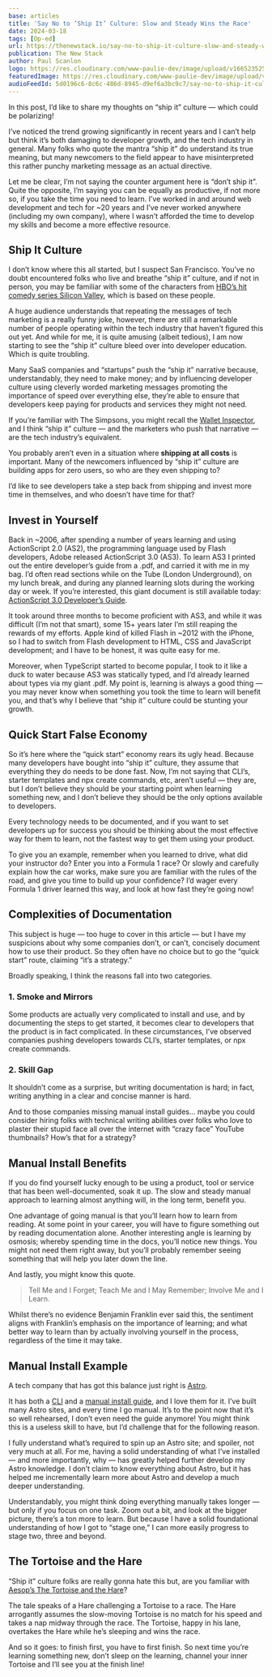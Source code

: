 ```yaml
---
base: articles
title: 'Say No to ‘Ship It’ Culture: Slow and Steady Wins the Race'
date: 2024-03-18
tags: [Op-ed]
url: https://thenewstack.io/say-no-to-ship-it-culture-slow-and-steady-wins-the-race/
publication: The New Stack
author: Paul Scanlon
logo: https://res.cloudinary.com/www-paulie-dev/image/upload/v1665235257/paulie.dev/Logos/tns-logo_miu6qk.png
featuredImage: https://res.cloudinary.com/www-paulie-dev/image/upload/v1710779846/paulie.dev/2024/03/slow-and-steady-wins-the-racepaulie-og_bj9vog.jpg
audioFeedId: 5d0196c6-8c6c-486d-8945-d9ef6a3bc9c7/say-no-to-ship-it-culture-slow-and-steady-wins-the-race
---
```


In this post, I’d like to share my thoughts on “ship it” culture — which could be polarizing!

I’ve noticed the trend growing significantly in recent years and I can’t help but think it’s both damaging to developer growth, and the tech industry in general. Many folks who quote the mantra “ship it” do understand its true meaning, but many newcomers to the field appear to have misinterpreted this rather punchy marketing message as an actual directive.

Let me be clear, I’m not saying the counter argument here is “don’t ship it”. Quite the opposite, I’m saying you can be equally as productive, if not more so, if you take the time you need to learn. I’ve worked in and around web development and tech for ~20 years and I’ve never worked anywhere (including my own company), where I wasn’t afforded the time to develop my skills and become a more effective resource.

## Ship It Culture

I don’t know where this all started, but I suspect San Francisco. You’ve no doubt encountered folks who live and breathe “ship it” culture, and if not in person, you may be familiar with some of the characters from [HBO’s hit comedy series Silicon Valley](https://www.hbo.com/silicon-valley), which is based on these people.

A huge audience understands that repeating the messages of tech marketing is a really funny joke, however, there are still a remarkable number of people operating within the tech industry that haven’t figured this out yet. And while for me, it is quite amusing (albeit tedious), I am now starting to see the “ship it” culture bleed over into developer education. Which is quite troubling.

Many SaaS companies and “startups” push the “ship it” narrative because, understandably, they need to make money; and by influencing developer culture using cleverly worded marketing messages promoting the importance of speed over everything else, they’re able to ensure that developers keep paying for products and services they might not need.

If you’re familiar with The Simpsons, you might recall the [Wallet Inspector](https://www.youtube.com/watch?v=X6zsxsC6iZw), and I think “ship it” culture — and the marketers who push that narrative — are the tech industry’s equivalent.

You probably aren’t even in a situation where **shipping at all costs** is important. Many of the newcomers influenced by “ship it” culture are building apps for zero users, so who are they even shipping to?

I’d like to see developers take a step back from shipping and invest more time in themselves, and who doesn’t have time for that?

## Invest in Yourself

Back in ~2006, after spending a number of years learning and using ActionScript 2.0 (AS2), the programming language used by Flash developers, Adobe released ActionScript 3.0 (AS3). To learn AS3 I printed out the entire developer’s guide from a .pdf, and carried it with me in my bag. I’d often read sections while on the Tube (London Underground), on my lunch break, and during any planned learning slots during the working day or week. If you’re interested, this giant document is still available today: [ActionScript 3.0 Developer’s Guide](https://help.adobe.com/en_US/as3/dev/as3_devguide.pdf).

It took around three months to become proficient with AS3, and while it was difficult (I’m not that smart), some 15+ years later I’m still reaping the rewards of my efforts. Apple kind of killed Flash in ~2012 with the iPhone, so I had to switch from Flash development to HTML, CSS and JavaScript development; and I have to be honest, it was quite easy for me.

Moreover, when TypeScript started to become popular, I took to it like a duck to water because AS3 was statically typed, and I’d already learned about types via my giant .pdf. My point is, learning is always a good thing — you may never know when something you took the time to learn will benefit you, and that’s why I believe that “ship it” culture could be stunting your growth.

## Quick Start False Economy

So it’s here where the “quick start” economy rears its ugly head. Because many developers have bought into “ship it” culture, they assume that everything they do needs to be done fast. Now, I’m not saying that CLI’s, starter templates and npx create commands, etc, aren’t useful — they are, but I don’t believe they should be your starting point when learning something new, and I don’t believe they should be the only options available to developers.

Every technology needs to be documented, and if you want to set developers up for success you should be thinking about the most effective way for them to learn, not the fastest way to get them using your product.

To give you an example, remember when you learned to drive, what did your instructor do? Enter you into a Formula 1 race? Or slowly and carefully explain how the car works, make sure you are familiar with the rules of the road, and give you time to build up your confidence? I’d wager every Formula 1 driver learned this way, and look at how fast they’re going now!

## Complexities of Documentation

This subject is huge — too huge to cover in this article — but I have my suspicions about why some companies don’t, or can’t, concisely document how to use their product. So they often have no choice but to go the “quick start” route, claiming “it’s a strategy.”

Broadly speaking, I think the reasons fall into two categories.

### 1. Smoke and Mirrors

Some products are actually very complicated to install and use, and by documenting the steps to get started, it becomes clear to developers that the product is in fact complicated. In these circumstances, I’ve observed companies pushing developers towards CLI’s, starter templates, or npx create commands.

### 2. Skill Gap

It shouldn’t come as a surprise, but writing documentation is hard; in fact, writing anything in a clear and concise manner is hard.

And to those companies missing manual install guides… maybe you could consider hiring folks with technical writing abilities over folks who love to plaster their stupid face all over the internet with “crazy face” YouTube thumbnails? How’s that for a strategy?

## Manual Install Benefits

If you do find yourself lucky enough to be using a product, tool or service that has been well-documented, soak it up. The slow and steady manual approach to learning almost anything will, in the long term, benefit you.

One advantage of going manual is that you’ll learn how to learn from reading. At some point in your career, you will have to figure something out by reading documentation alone. Another interesting angle is learning by osmosis; whereby spending time in the docs, you’ll notice new things. You might not need them right away, but you’ll probably remember seeing something that will help you later down the line.

And lastly, you might know this quote.

> Tell Me and I Forget; Teach Me and I May Remember; Involve Me and I Learn.

Whilst there’s no evidence Benjamin Franklin ever said this, the sentiment aligns with Franklin’s emphasis on the importance of learning; and what better way to learn than by actually involving yourself in the process, regardless of the time it may take.

## Manual Install Example

A tech company that has got this balance just right is [Astro](https://thenewstack.io/astros-journey-from-static-site-generator-to-next-js-rival/).

It has both a [CLI](https://docs.astro.build/en/install/auto/) and a [manual install guide](https://docs.astro.build/en/install/manual), and I love them for it. I’ve built many Astro sites, and every time I go manual. It’s to the point now that it’s so well rehearsed, I don’t even need the guide anymore! You might think this is a useless skill to have, but I’d challenge that for the following reason.

I fully understand what’s required to spin up an Astro site; and spoiler, not very much at all. For me, having a solid understanding of what I’ve installed — and more importantly, why — has greatly helped further develop my Astro knowledge. I don’t claim to know everything about Astro, but it has helped me incrementally learn more about Astro and develop a much deeper understanding.

Understandably, you might think doing everything manually takes longer — but only if you focus on one task. Zoom out a bit, and look at the bigger picture, there’s a ton more to learn. But because I have a solid foundational understanding of how I got to “stage one,” I can more easily progress to stage two, three and beyond.

## The Tortoise and the Hare

“Ship it” culture folks are really gonna hate this but, are you familiar with [Aesop’s The Tortoise and the Hare](https://en.wikipedia.org/wiki/The_Tortoise_and_the_Hare)?

The tale speaks of a Hare challenging a Tortoise to a race. The Hare arrogantly assumes the slow-moving Tortoise is no match for his speed and takes a nap midway through the race. The Tortoise, happy in his lane, overtakes the Hare while he’s sleeping and wins the race.

And so it goes: to finish first, you have to first finish. So next time you’re learning something new, don’t sleep on the learning, channel your inner Tortoise and I’ll see you at the finish line!
